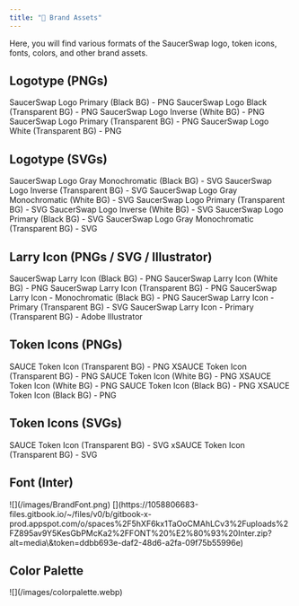 ```yaml
---
title: "🎨 Brand Assets"
---
```


Here, you will find various formats of the SaucerSwap logo, token icons, fonts, colors, and other brand assets.

## Logotype (PNGs)

<Card horizontal={true} img="/images/BlackBG.png">
  SaucerSwap Logo Primary (Black BG) - PNG
</Card>

<CardGroup cols="2">
  <Card horizontal={true} img="/images/blacktransparentBG.png">
    SaucerSwap Logo Black (Transparent BG) - PNG
  </Card>

  <Card horizontal={true} img="/images/whiteBG.png">
    SaucerSwap Logo Inverse (White BG) - PNG
  </Card>

  <Card horizontal={true} img="/images/primarytransparentBG.png">
    SaucerSwap Logo Primary (Transparent BG) - PNG
  </Card>

  <Card horizontal={true} img="/images/whitetransparentBG.png">
    SaucerSwap Logo White (Transparent BG) - PNG
  </Card>
</CardGroup>

## Logotype (SVGs)

<Card title="SS-v2-Logotype_SS-Logotype-V2-Gry-on-Blk.svg" icon="file-image" horizontal={true} href="https://1058806683-files.gitbook.io/~/files/v0/b/gitbook-x-prod.appspot.com/o/spaces%2F5hXF6kx1TaOoCMAhLCv3%2Fuploads%2FuGg7F5vkp7euMhcNSxc0%2FSS-v2-Logotype_SS-Logotype-V2-Gry-on-Blk.svg?alt=media&token=f21f81c0-e439-4662-83da-8c5ce22f6af0">
  SaucerSwap Logo Gray Monochromatic (Black BG) - SVG
</Card>

<Card title="SS-v2-Logotype_SS-Logotype-V2-Blk-Grn.svg" icon="file-image" horizontal={true} href="https://1058806683-files.gitbook.io/~/files/v0/b/gitbook-x-prod.appspot.com/o/spaces%2F5hXF6kx1TaOoCMAhLCv3%2Fuploads%2FNnDGNpbjbKOJvTLPUYGA%2FSS-v2-Logotype_SS-Logotype-V2-Blk-Grn.svg?alt=media&token=9b7e2bce-88e4-4963-8d52-26601bf4d083">
  SaucerSwap Logo Inverse (Transparent BG) - SVG
</Card>

<Card title="SS-v2-Logotype_SS-Logotype-V2-Gry-on-Wht.svg" icon="file-image" horizontal={true} href="https://1058806683-files.gitbook.io/~/files/v0/b/gitbook-x-prod.appspot.com/o/spaces%2F5hXF6kx1TaOoCMAhLCv3%2Fuploads%2Fj6nsCzLerM8lW7h2DtZA%2FSS-v2-Logotype_SS-Logotype-V2-Gry-on-Wht.svg?alt=media&token=3a7ac013-d5dd-4644-a303-fb36d7b72413">
  SaucerSwap Logo Gray Monochromatic (White BG) - SVG
</Card>

<Card title="SS-v2-Logotype_SS-Logotype-V2-Grn-Wht.svg" icon="file-image" horizontal={true} href="https://1058806683-files.gitbook.io/~/files/v0/b/gitbook-x-prod.appspot.com/o/spaces%2F5hXF6kx1TaOoCMAhLCv3%2Fuploads%2FsNvlhWpKzDhkglEXXdpp%2FSS-v2-Logotype_SS-Logotype-V2-Grn-Wht.svg?alt=media&token=e97a13d8-b6b3-4dc7-95f5-e0c5abaeb970">
  SaucerSwap Logo Primary (Transparent BG) - SVG
</Card>

<Card title="SS-v2-Logotype_SS-Logotype-V2-Blk-on-Wht.svg" icon="file-image" horizontal={true} href="https://1058806683-files.gitbook.io/~/files/v0/b/gitbook-x-prod.appspot.com/o/spaces%2F5hXF6kx1TaOoCMAhLCv3%2Fuploads%2FrMYHUZmCwYv4oTQwPwh8%2FSS-v2-Logotype_SS-Logotype-V2-Blk-on-Wht.svg?alt=media&token=bea1b988-6356-470d-9640-e9fd0199daa9">
  SaucerSwap Logo Inverse (White BG) - SVG
</Card>

<Card title="SS-v2-Logotype_SS-Logotype-V2-Wht-on-Blk.svg" icon="file-image" horizontal={true} href="https://1058806683-files.gitbook.io/~/files/v0/b/gitbook-x-prod.appspot.com/o/spaces%2F5hXF6kx1TaOoCMAhLCv3%2Fuploads%2F0d5piLsbFLkyXWtM1fdh%2FSS-v2-Logotype_SS-Logotype-V2-Wht-on-Blk.svg?alt=media&token=744377a3-59ef-4e34-b7c0-64bca0abd5e0">
  SaucerSwap Logo Primary (Black BG) - SVG
</Card>

<Card title="SS-v2-Logotype_SS-Logotype-V2-Gry.svg" icon="file-image" horizontal={true} href="https://1058806683-files.gitbook.io/~/files/v0/b/gitbook-x-prod.appspot.com/o/spaces%2F5hXF6kx1TaOoCMAhLCv3%2Fuploads%2FkobEPSZLWqkDEaK9BNbR%2FSS-v2-Logotype_SS-Logotype-V2-Gry.svg?alt=media&token=e283f6cb-d0ba-4e62-a231-6544a549d1ac">
  SaucerSwap Logo Gray Monochromatic (Transparent BG) - SVG
</Card>

## Larry Icon (PNGs / SVG / Illustrator)

<Card horizontal={true} img="/images/LarryBlackBG.png">
  SaucerSwap Larry Icon (Black BG) - PNG
</Card>

<CardGroup cols="3">
  <Card horizontal={true} img="/images/LarrywhiteBG.png">
    SaucerSwap Larry Icon (White BG) - PNG
  </Card>

  <Card horizontal={true} img="/images/LarrytransparentBG.png">
    SaucerSwap Larry Icon (Transparent BG) - PNG
  </Card>

  <Card horizontal={true} img="/images/Larryv2IconMono-TP-PNG.png">
    SaucerSwap Larry Icon - Monochromatic (Black BG) - PNG
  </Card>
</CardGroup>

<Card title="Larry v2.svg" icon="file-image" horizontal={true} href="https://1058806683-files.gitbook.io/~/files/v0/b/gitbook-x-prod.appspot.com/o/spaces%2F5hXF6kx1TaOoCMAhLCv3%2Fuploads%2FGtoLJSIEsLx7tLVcI3YH%2FLarry%20v2.svg?alt=media\&token=78447996-a677-4208-b346-d684b498135c">
  SaucerSwap Larry Icon - Primary (Transparent BG) - SVG
</Card>

<Card icon="paperclip" horizontal={true} href="https://1058806683-files.gitbook.io/~/files/v0/b/gitbook-x-prod.appspot.com/o/spaces%2F5hXF6kx1TaOoCMAhLCv3%2Fuploads%2FGTrrw38IRu0kWV3N3Fl5%2FLarry%20v2.ai?alt=media&token=a2524c0e-059e-4204-bfbf-84487cfcadff">
  SaucerSwap Larry Icon - Primary (Transparent BG) - Adobe Illustrator
</Card>

## Token Icons (PNGs)

<CardGroup cols="2">
  <Card horizontal={true} img="/images/SaucetransparentBG.png">
    SAUCE Token Icon (Transparent BG) - PNG
  </Card>

  <Card horizontal={true} img="/images/xSaucetransparentBG.png">
    XSAUCE Token Icon (Transparent BG) - PNG
  </Card>

  <Card horizontal={true} img="/images/SAUCE-WhiteBG.png">
    SAUCE Token Icon (White BG) - PNG
  </Card>

  <Card horizontal={true} img="/images/xSAUCE-WhiteBG.png">
    XSAUCE Token Icon (White BG) - PNG
  </Card>

  <Card horizontal={true} img="/images/SAUCE-BlackBG.png">
    SAUCE Token Icon (Black BG) - PNG
  </Card>

  <Card horizontal={true} img="/images/xSAUCE-BlackBG.png">
    XSAUCE Token Icon (Black BG) - PNG
  </Card>
</CardGroup>

## Token Icons (SVGs)

<Card title="SAUCE.svg" icon="file-image" horizontal={true} href="https://1058806683-files.gitbook.io/~/files/v0/b/gitbook-x-prod.appspot.com/o/spaces%2F5hXF6kx1TaOoCMAhLCv3%2Fuploads%2FhAhAs5FPXxuF3yDaRdby%2FSAUCE.svg?alt=media\&token=d8a3212d-810b-4dd0-886f-47965734895c">
  SAUCE Token Icon (Transparent BG) - SVG
</Card>

<Card title="xSAUCE.svg" icon="file-image" horizontal={true} href="https://1058806683-files.gitbook.io/~/files/v0/b/gitbook-x-prod.appspot.com/o/spaces%2F5hXF6kx1TaOoCMAhLCv3%2Fuploads%2FXaqKiCFXaw4LTlaTNDD3%2FxSAUCE.svg?alt=media\&token=16bbf5db-92bd-425e-8629-856cc7a4d911">
  xSAUCE Token Icon (Transparent BG) - SVG
</Card>


## Font (Inter)

<Frame caption="SaucerSwap Brand Font Ex.">
  ![](/images/BrandFont.png)
</Frame>

<Frame caption="10MBFONT – Inter.ziparchiveSaucerSwap Brand Font (Inter)">
  [](https://1058806683-files.gitbook.io/~/files/v0/b/gitbook-x-prod.appspot.com/o/spaces%2F5hXF6kx1TaOoCMAhLCv3%2Fuploads%2FZ895av9Y5KesGbPMcKa2%2FFONT%20%E2%80%93%20Inter.zip?alt=media\&token=ddbb693e-daf2-48d6-a2fa-09f75b55996e)
</Frame>

## Color Palette

<Frame caption="SaucerSwap Primary and Secondary Color Palette">
  ![](/images/colorpalette.webp)
</Frame>